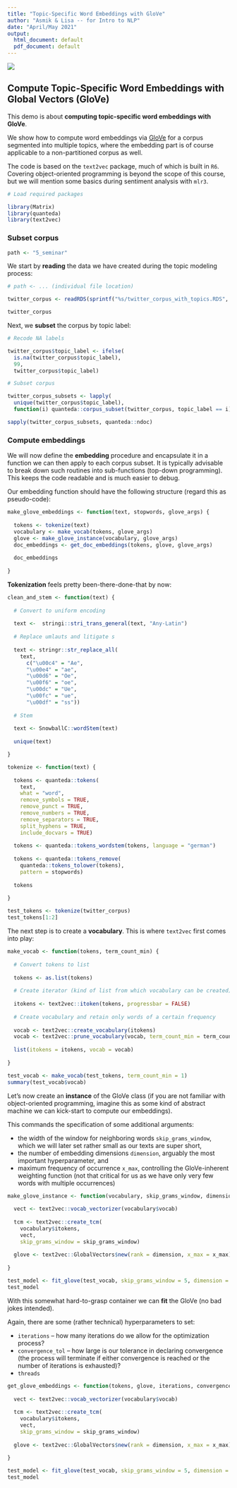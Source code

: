 ```yaml
---
title: "Topic-Specific Word Embeddings with GloVe"
author: "Asmik & Lisa -- for Intro to NLP"
date: "April/May 2021"
output:
  html_document: default
  pdf_document: default
---
```


![](../../Logo_Consulting.JPG)

## Compute Topic-Specific Word Embeddings with Global Vectors (GloVe)

This demo is about **computing topic-specific word embeddings with GloVe**.

We show how to compute word embeddings via [GloVe](https://nlp.stanford.edu/pubs/glove.pdf) for a corpus segmented into multiple topics, where the embedding part is of course applicable to a non-partitioned corpus as well.

The code is based on the `text2vec` package, much of which is built in `R6`. 
Covering object-oriented programming is beyond the scope of this course, but we will mention some basics during sentiment analysis with `mlr3`.

```r
# Load required packages

library(Matrix)
library(quanteda)
library(text2vec)
```

### Subset corpus

```r
path <- "5_seminar"
```

We start by **reading** the data we have created during the topic modeling process:

```r

# path <- ... (individual file location)

twitter_corpus <- readRDS(sprintf("%s/twitter_corpus_with_topics.RDS", path))

twitter_corpus

```

Next, we **subset** the corpus by topic label:

```r

# Recode NA labels

twitter_corpus$topic_label <- ifelse(
  is.na(twitter_corpus$topic_label),
  99, 
  twitter_corpus$topic_label)

# Subset corpus

twitter_corpus_subsets <- lapply(
  unique(twitter_corpus$topic_label),
  function(i) quanteda::corpus_subset(twitter_corpus, topic_label == i))

sapply(twitter_corpus_subsets, quanteda::ndoc)

```

### Compute embeddings

We will now define the **embedding** procedure and encapsulate it in a function we can then apply to each corpus subset.
It is typically advisable to break down such routines into sub-functions (top-down programming). 
This keeps the code readable and is much easier to debug.

Our embedding function should have the following structure (regard this as pseudo-code):

```r

make_glove_embeddings <- function(text, stopwords, glove_args) {
  
  tokens <- tokenize(text)
  vocabulary <- make_vocab(tokens, glove_args)
  glove <- make_glove_instance(vocabulary, glove_args)
  doc_embeddings <- get_doc_embeddings(tokens, glove, glove_args)
  
  doc_embeddings
  
}

```

**Tokenization** feels pretty been-there-done-that by now:

```r

clean_and_stem <- function(text) {
  
  # Convert to uniform encoding
  
  text <-  stringi::stri_trans_general(text, "Any-Latin")
  
  # Replace umlauts and litigate s
  
  text <- stringr::str_replace_all(
    text,
      c("\u00c4" = "Ae",
      "\u00e4" = "ae",
      "\u00d6" = "Oe",
      "\u00f6" = "oe",
      "\u00dc" = "Ue",
      "\u00fc" = "ue",
      "\u00df" = "ss"))
  
  # Stem
  
  text <- SnowballC::wordStem(text)
  
  unique(text)

}

```

```r

tokenize <- function(text) {
  
  tokens <- quanteda::tokens(
    text,
    what = "word",
    remove_symbols = TRUE,
    remove_punct = TRUE,
    remove_numbers = TRUE,
    remove_separators = TRUE,
    split_hyphens = TRUE,
    include_docvars = TRUE)
  
  tokens <- quanteda::tokens_wordstem(tokens, language = "german")
  
  tokens <- quanteda::tokens_remove(
    quanteda::tokens_tolower(tokens),
    pattern = stopwords)
  
  tokens
  
}

test_tokens <- tokenize(twitter_corpus)
test_tokens[1:2]

```

The next step is to create a **vocabulary**. 
This is where `text2vec` first comes into play:

```r

make_vocab <- function(tokens, term_count_min) {
  
  # Convert tokens to list
  
  tokens <- as.list(tokens)
  
  # Create iterator (kind of list from which vocabulary can be created)
  
  itokens <- text2vec::itoken(tokens, progressbar = FALSE)
  
  # Create vocabulary and retain only words of a certain frequency
      
  vocab <- text2vec::create_vocabulary(itokens)
  vocab <- text2vec::prune_vocabulary(vocab, term_count_min = term_count_min)
  
  list(itokens = itokens, vocab = vocab)
  
}

test_vocab <- make_vocab(test_tokens, term_count_min = 1)
summary(test_vocab$vocab)

```
Let's now create an **instance** of the GloVe class (if you are not familiar with object-oriented programming, imagine this as some kind of abstract machine we can kick-start to compute our embeddings).

This commands the specification of some additional arguments: 

* the width of the window for neighboring words `skip_grams_window`, which we 
will later set rather small as our texts are super short,
* the number of embedding dimensions `dimension`, arguably the most important hyperparameter, and
* maximum frequency of occurrence `x_max`, controlling the GloVe-inherent weighting function (not that critical for us as we have only very few words with multiple occurrences)

```r

make_glove_instance <- function(vocabulary, skip_grams_window, dimension, x_max) {
  
  vect <- text2vec::vocab_vectorizer(vocabulary$vocab)
  
  tcm <- text2vec::create_tcm(
    vocabulary$itokens, 
    vect, 
    skip_grams_window = skip_grams_window) 
  
  glove <- text2vec::GlobalVectors$new(rank = dimension, x_max = x_max)
  
}

test_model <- fit_glove(test_vocab, skip_grams_window = 5, dimension = 3, x_max = 5)
test_model

```

With this somewhat hard-to-grasp container we can **fit** the GloVe (no bad jokes intended).

Again, there are some (rather technical) hyperparameters to set:

* `iterations` -- how many iterations do we allow for the optimization process?
* `convergence_tol` -- how large is our tolerance in declaring convergence (the process will terminate if either convergence is reached or the number of iterations is exhausted)?
* `threads`

```r

get_glove_embeddings <- function(tokens, glove, iterations, convergence_tol, threads) {
  
  vect <- text2vec::vocab_vectorizer(vocabulary$vocab)
  
  tcm <- text2vec::create_tcm(
    vocabulary$itokens, 
    vect, 
    skip_grams_window = skip_grams_window) 
  
  glove <- text2vec::GlobalVectors$new(rank = dimension, x_max = x_max)
  
}

test_model <- fit_glove(test_vocab, skip_grams_window = 5, dimension = 3, x_max = 5)
test_model

```